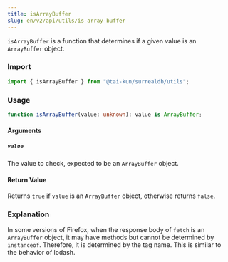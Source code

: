 ```yaml
---
title: isArrayBuffer
slug: en/v2/api/utils/is-array-buffer
---
```


`isArrayBuffer` is a function that determines if a given value is an `ArrayBuffer` object.

### Import

```ts
import { isArrayBuffer } from "@tai-kun/surrealdb/utils";
```

### Usage

```ts
function isArrayBuffer(value: unknown): value is ArrayBuffer;
```

#### Arguments

##### `value`

The value to check, expected to be an `ArrayBuffer` object.

#### Return Value

Returns `true` if `value` is an `ArrayBuffer` object, otherwise returns `false`.

### Explanation

In some versions of Firefox, when the response body of `fetch` is an `ArrayBuffer` object, it may have methods but cannot be determined by `instanceof`. Therefore, it is determined by the tag name. This is similar to the behavior of lodash.
